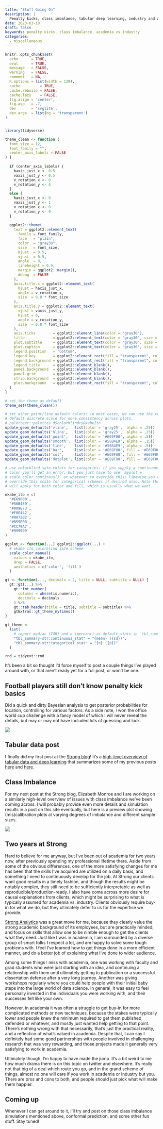 ```yaml
---
title: "Stuff Going On"
description: |
  Penalty kicks, class imbalance, tabular deep learning, industry and academia
date: 2023-03-10
draft: false
keywords: penalty kicks, class imbalance, academia vs industry
categories:
  - miscellaneous
---
```


```r
knitr::opts_chunk$set(
  echo      = TRUE, 
  eval      = TRUE, 
  message   = FALSE,
  warning   = FALSE,
  comment   = NA,
  R.options = list(width = 120),
  cache         = TRUE,
  cache.rebuild = FALSE,
  cache.lazy    = FALSE,
  fig.align = 'center',
  fig.asp   = .7,
  dev       = 'svglite',
  dev.args  = list(bg = 'transparent')
)


library(tidyverse)

theme_clean <- function (
  font_size = 12,
  font_family = "",
  center_axis_labels = FALSE
) {
  
  if (center_axis_labels) {
    haxis_just_x <- 0.5
    vaxis_just_y <- 0.5
    v_rotation_x <- 0
    v_rotation_y <- 0
  }
  else {
    haxis_just_x <- 0
    vaxis_just_y <- 1
    v_rotation_x <- 0
    v_rotation_y <- 0
  }
  
  ggplot2::theme(
    text = ggplot2::element_text(
      family = font_family,
      face   = "plain",
      color  = "gray30",
      size   = font_size,
      hjust  = 0.5,
      vjust  = 0.5,
      angle  = 0,
      lineheight = 0.9,
      margin = ggplot2::margin(),
      debug  = FALSE
    ),
    axis.title.x = ggplot2::element_text(
      hjust = haxis_just_x,
      angle = v_rotation_x,
      size  = 0.8 * font_size
    ),
    axis.title.y = ggplot2::element_text(
      vjust = vaxis_just_y,
      hjust = 0,
      angle = v_rotation_y,
      size  = 0.8 * font_size
    ),
    axis.ticks        = ggplot2::element_line(color = "gray30"),
    title             = ggplot2::element_text(color = "gray30", size = font_size * 1.25),
    plot.subtitle     = ggplot2::element_text(color = "gray30", size = font_size * .75, hjust = 0),
    plot.caption      = ggplot2::element_text(color = "gray30", size = font_size * .5, hjust = 0),
    legend.position   = 'bottom', 
    legend.key        = ggplot2::element_rect(fill = "transparent", color = NA),
    legend.background = ggplot2::element_rect(fill = "transparent", color = NA),
    legend.title      = ggplot2::element_blank(), 
    panel.background  = ggplot2::element_blank(),
    panel.grid        = ggplot2::element_blank(),
    strip.background  = ggplot2::element_blank(),
    plot.background   = ggplot2::element_rect(fill = "transparent", color = NA),
  )
}

# set the theme as default
theme_set(theme_clean())

# set other point/line default colors; in most cases, we can use the color from
# default discrete scale for more consistency across plots.
# paletteer::palettes_d$colorblindr$OkabeIto
update_geom_defaults('vline',   list(color = 'gray25',  alpha = .25))  # vlines and hlines are typically not attention grabbers so set alpha
update_geom_defaults('hline',   list(color = 'gray25',  alpha = .25))  # usually a zero marker
update_geom_defaults('point',   list(color = '#E69F00', alpha = .5))   # alpha as usually there are many points
update_geom_defaults('smooth',  list(color = '#56B4E9', alpha = .15))
update_geom_defaults('line',    list(color = '#56B4E9', alpha = .5))
update_geom_defaults('bar',     list(color = '#E69F00', fill = '#E69F00'))  
update_geom_defaults('col',     list(color = '#E69F00', fill = '#E69F00'))
update_geom_defaults('dotplot', list(color = '#E69F00', fill = '#E69F00'))

# use colorblind safe colors for categories; if you supply a continuous value to
# color you'll get an error, but you just have to use `myplot +
# scale_color_continous()` or whatever to override this; likewise you can always
# override this scale for categorical schemes if desired also. Note that this
# will apply for both color and fill, which is usually what we want.

okabe_ito = c(
  '#E69F00',
  '#56B4E9',
  '#009E73',
  '#F0E442',
  '#0072B2',
  '#D55E00',
  '#CC79A7',
  '#999999'
)

ggplot <- function(...) ggplot2::ggplot(...) + 
  # okabe ito colorblind safe scheme
  scale_color_manual(
    values = okabe_ito,
    drop = FALSE,
    aesthetics = c('color', 'fill')
  )

gt <- function(..., decimals = 2, title = NULL, subtitle = NULL) {
  gt::gt(...) %>% 
    gt::fmt_number(
      columns = where(is.numeric),
      decimals = decimals
    ) %>% 
    gt::tab_header(title = title, subtitle = subtitle) %>% 
    gtExtras::gt_theme_nytimes()
}

gt_theme <-   
  list(
    # report median (IQR) and n (percent) as default stats in `tbl_summary()`
    "tbl_summary-str:continuous_stat" = "{mean} ({sd})",
    "tbl_summary-str:categorical_stat" = "{n} ({p})"
  )

rnd = tidyext::rnd
```

It's been a bit so thought I'd force myself to post a couple things I've played around with, or that aren't ready yet for a full post, or won't be one.

## Football players still don't know penalty kick basics

Did a quick and dirty Bayesian analysis to get posterior probabilities for location, controlling for various factors. As a side note, I won the office world cup challenge with a fancy model of which I will never reveal the details, but may or may not have included lots of guessing and luck.

![](../../img/world_cup_penalty_bayes.jpg)

## Tabular data post

I finally did my first post at the [Strong blog](https://www.strong.io/blog/)! It's a [high-level overview of tabular data and deep learning](https://www.strong.io/blog/deep-learning-for-tabular-data-an-overview) that summarizes some of my previous posts [here](https://m-clark.github.io/posts/2022-04-01-more-dl-for-tabular/) and [here](https://m-clark.github.io/posts/2021-07-15-dl-for-tabular/).

## Class Imbalance

For my next post at the Strong blog, Elizabeth Monroe and I are working on a similarly high-level overview of issues with class imbalance we've been coming across. I will probably provide even more details and simulation results in a post on this site eventually, but here is a preview plot showing (mis)calibration plots at varying degrees of imbalance and different sample sizes.

![](../../img/calibration_plot_default_avg.png)

## Two years at Strong

Hard to believe for me anyway, but I've been out of academia for two years now, after previously spending my professional lifetime there. Aside from some of the obvious differences, one of the more satisfying changes for me has been that the skills I've acquired are utilized on a daily basis, and something I need to continuously develop for the job. At Strong our clients want good results in a timely fashion, and though the results might be notably complex, they still need to be sufficiently interpretable as well as reproducible/production-ready. I also have come across more desire for causal explanations from clients, which might be surprising to what is typically assumed for academia vs. industry. Clients obviously require buy-in for what we do, but they ultimately defer to us for the expertise we provide.

[Strong Analytics](https://www.strong.io/) was a great move for me, because they clearly value the strong academic background of its employees, but are practically minded, and focus on skills that allow one to be nimble enough to get the clients what they need. Just like I was in academia, I am surrounded by a diverse group of smart folks I respect a lot, and am happy to solve some tough problems with. I feel I've learned how to get things done in a more efficient manner, and do a better job of explaining what I've done to wider audience.

Among some things I miss with academia, one was working with faculty and grad students who were just starting with an idea, and continuing a relationship with them until ultimately getting to publication or a successful dissertation defense after a very long journey. Another was giving workshops regularly where you could help people with their initial baby steps into the large world of data science. In general, it was easy to feel personally invested in the individuals you were working with, and their successes felt like your own.

However, in academia it was often a struggle to get buy-in for more complicated methods or new techniques, because the stakes were typically lower and people knew the minimum required to get them published, defended or whatever, and mostly just wanted help getting to that point. There's nothing wrong with that necessarily, that's just the practical reality, and a reflection of what's valued in academia. Despite that, I can say I definitely had some good partnerships with people involved in challenging research that was very rewarding, and those projects made it generally very satisfying to work in academia.

Ultimately though, I'm happy to have made the jump. It's a bit weird to me how much drama there is on this topic on twitter and elsewhere. It's really not that big of a deal which route you go, and in the grand scheme of things, almost no one will care if you work in academia or industry but you. There are pros and cons to both, and people should just pick what will make them happier.

## Coming up

Whenever I can get around to it, I'll try and post on those class imbalance simulations mentioned above, conformal prediction, and some other fun stuff. Stay tuned!
